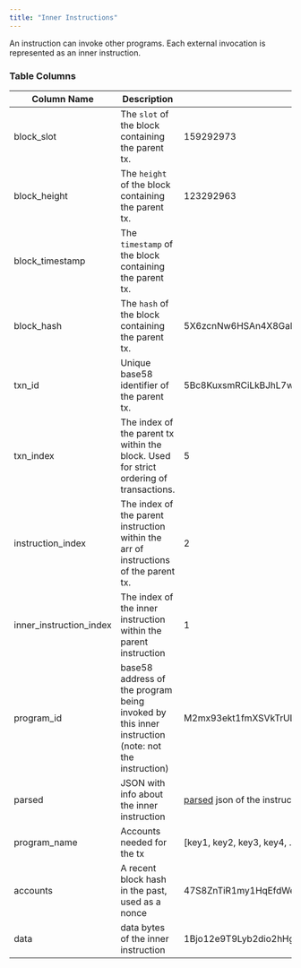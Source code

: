 ```yaml
---
title: "Inner Instructions"
---
```


An instruction can invoke other programs. Each external invocation is represented as an inner instruction.

### Table Columns

| Column Name               | Description                                                                                       | Example                                                                                                                                      |
| ------------------------- | ------------------------------------------------------------------------------------------------- | -------------------------------------------------------------------------------------------------------------------------------------------- |
| block\_slot               | The `slot` of the block containing the parent tx.                                                 | 159292973                                                                                                                                    |
| block\_height             | The `height` of the block containing the parent tx.                                               | 123292963                                                                                                                                    |
| block\_timestamp          | The `timestamp` of the block containing the parent tx.                                            |                                                                                                                                              |
| block\_hash               | The `hash` of the block containing the parent tx.                                                 | 5X6zcnNw6HSAn4X8GaMnzBp8JnWPcNHoAThFwFN1oeph                                                                                                 |
| txn\_id                   | Unique base58 identifier of the parent tx.                                                        | 5Bc8KuxsmRCiLkBJhL7wYuTsawUiux2enj4xYr7FsPG7eUxVoCPKwqj9LcCAvTztA2drUJghUBTqo8C62qpRMM4H                                                     |
| txn\_index                | The index of the parent tx within the block. Used for strict ordering of transactions.            | 5                                                                                                                                            |
| instruction\_index        | The index of the parent instruction within the arr of instructions of the parent tx.              | 2                                                                                                                                            |
| inner\_instruction\_index | The index of the inner instruction within the parent instruction                                  | 1                                                                                                                                            |
| program\_id               | base58 address of the program being invoked by this inner instruction (note: not the instruction) | M2mx93ekt1fmXSVkTrUL9xVFHkmME8HTUi5Cyc5aF7K                                                                                                  |
| parsed                    | JSON with info about the inner instruction                                                        | [parsed](https://docs.solana.com/developing/clients/jsonrpc-api#parsed-responses) json of the instruction, if auto-decoded by the rpc nodes. |
| program\_name             | Accounts needed for the tx                                                                        | \[key1, key2, key3, key4, ...]                                                                                                               |
| accounts                  | A recent block hash in the past, used as a nonce                                                  | 47S8ZnTiR1my1HqEfdWe9f9XqThW6svjqUwXF5N2ZBBk                                                                                                 |
| data                      | data bytes of the inner instruction                                                               | 1Bjo12e9T9Lyb2dio2hHguvdQo1BXLR4pKsvQ9D                                                                                                      |


